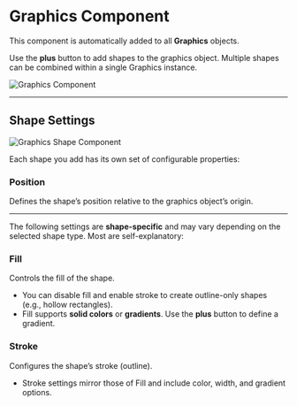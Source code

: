# Graphics Component


This component is automatically added to all **Graphics** objects.

Use the **plus** button to add shapes to the graphics object. Multiple shapes can be combined within a single Graphics instance.

<Image src="/studio-docs/components/graphics-component.png" alt="Graphics Component" width={600} height={600} className="pt-6" />

---

## Shape Settings

<Image src="/studio-docs/components/graphics-shape.png" alt="Graphics Shape Component" width={600} height={600} className="pt-6" />

Each shape you add has its own set of configurable properties:

### Position

Defines the shape’s position relative to the graphics object’s origin.

---

The following settings are **shape-specific** and may vary depending on the selected shape type. Most are self-explanatory:

### Fill

Controls the fill of the shape.

* You can disable fill and enable stroke to create outline-only shapes (e.g., hollow rectangles).
* Fill supports **solid colors** or **gradients**. Use the **plus** button to define a gradient.

### Stroke

Configures the shape’s stroke (outline).

* Stroke settings mirror those of Fill and include color, width, and gradient options.
